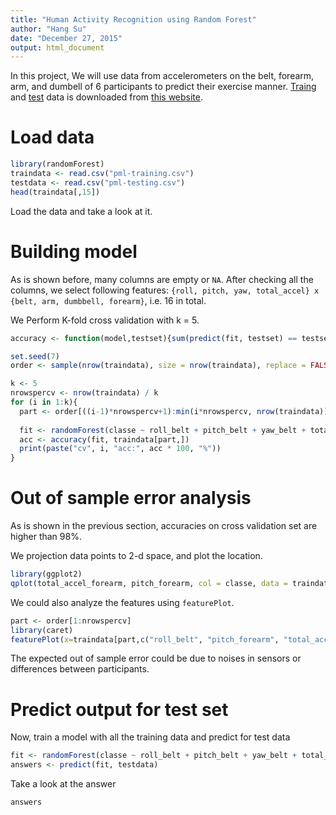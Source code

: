 ```yaml
---
title: "Human Activity Recognition using Random Forest"
author: "Hang Su"
date: "December 27, 2015"
output: html_document
---
```


In this project, We will use data from accelerometers on the belt, forearm, arm, and dumbell of 6 participants to predict their exercise manner. [Traing](https://d396qusza40orc.cloudfront.net/predmachlearn/pml-training.csv) and [test](https://d396qusza40orc.cloudfront.net/predmachlearn/pml-testing.csv) data is downloaded from [this website](http://groupware.les.inf.puc-rio.br/ha).

# Load data
```r
library(randomForest)
traindata <- read.csv("pml-training.csv")
testdata <- read.csv("pml-testing.csv")
head(traindata[,15])
```
Load the data and take a look at it.

# Building model
As is shown before, many columns are empty or ```NA```. After checking all the columns, we select following features: ```{roll, pitch, yaw, total_accel} x {belt, arm, dumbbell, forearm}```, i.e. 16 in total.

We Perform K-fold cross validation with k = 5.
```r
accuracy <- function(model,testset){sum(predict(fit, testset) == testset$classe)/nrow(testset)}

set.seed(7)
order <- sample(nrow(traindata), size = nrow(traindata), replace = FALSE)

k <- 5
nrowspercv <- nrow(traindata) / k
for (i in 1:k){
  part <- order[((i-1)*nrowspercv+1):min(i*nrowspercv, nrow(traindata))]
  
  fit <- randomForest(classe ~ roll_belt + pitch_belt + yaw_belt + total_accel_belt + roll_arm + pitch_arm + yaw_arm + total_accel_arm + roll_dumbbell + pitch_dumbbell + yaw_dumbbell + total_accel_dumbbell + roll_forearm + pitch_forearm + yaw_forearm + total_accel_forearm, method = "rf", data = traindata[-part,], nodesize=5, allowParallel=TRUE)
  acc <- accuracy(fit, traindata[part,])
  print(paste("cv", i, "acc:", acc * 100, "%"))
}
```

# Out of sample error analysis
As is shown in the previous section, accuracies on cross validation set are higher than 98%.

We projection data points to 2-d space, and plot the location.
```r
library(ggplot2)
qplot(total_accel_forearm, pitch_forearm, col = classe, data = traindata)
```

We could also analyze the features using ```featurePlot```.
```r
part <- order[1:nrowspercv]
library(caret)
featurePlot(x=traindata[part,c("roll_belt", "pitch_forearm", "total_accel_dumbbell", "yaw_forearm")], y=traindata$classe[part], plot = "pairs")
```

The expected out of sample error could be due to noises in sensors or differences between participants.

# Predict output for test set
Now, train a model with all the training data and predict for test data
```r
fit <- randomForest(classe ~ roll_belt + pitch_belt + yaw_belt + total_accel_belt + roll_arm + pitch_arm + yaw_arm + total_accel_arm + roll_dumbbell + pitch_dumbbell + yaw_dumbbell + total_accel_dumbbell + roll_forearm + pitch_forearm + yaw_forearm + total_accel_forearm, method = "rf", data = traindata, nodesize=5, allowParallel=TRUE)
answers <- predict(fit, testdata)
```
Take a look at the answer
```r
answers
```